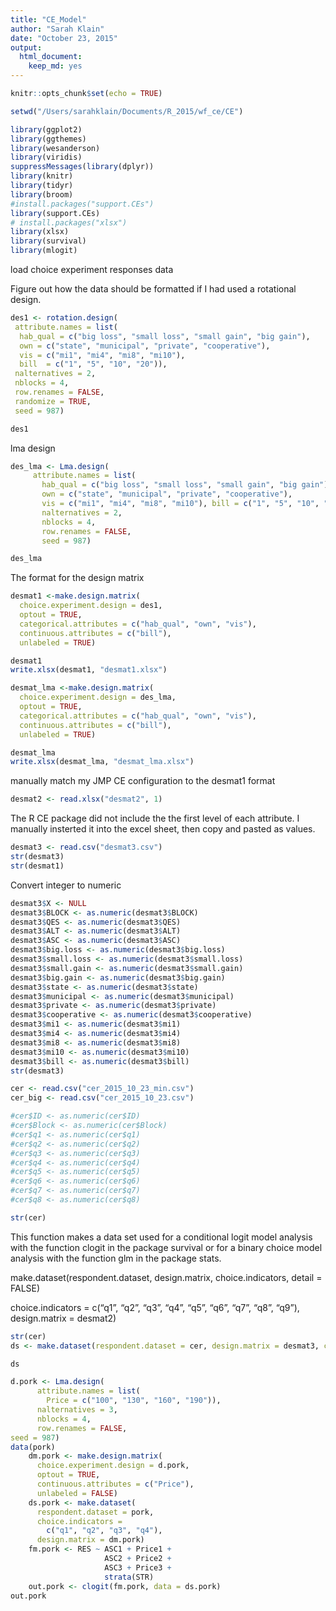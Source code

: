 ```yaml
---
title: "CE_Model"
author: "Sarah Klain"
date: "October 23, 2015"
output: 
  html_document: 
    keep_md: yes
---
```

```r
knitr::opts_chunk$set(echo = TRUE)
```


```r
setwd("/Users/sarahklain/Documents/R_2015/wf_ce/CE")

library(ggplot2)
library(ggthemes)
library(wesanderson)
library(viridis)
suppressMessages(library(dplyr))
library(knitr)
library(tidyr)
library(broom)
#install.packages("support.CEs")
library(support.CEs)
# install.packages("xlsx")
library(xlsx)
library(survival)
library(mlogit)
```

load choice experiment responses data


Figure out how the data should be formatted if I had used a rotational design.

```r
des1 <- rotation.design(
 attribute.names = list(
  hab_qual = c("big loss", "small loss", "small gain", "big gain"), 
  own = c("state", "municipal", "private", "cooperative"), 
  vis = c("mi1", "mi4", "mi8", "mi10"), 
  bill  = c("1", "5", "10", "20")), 
 nalternatives = 2,
 nblocks = 4,
 row.renames = FALSE, 
 randomize = TRUE,
 seed = 987)

des1
```

lma design
```r
des_lma <- Lma.design(
     attribute.names = list(
       hab_qual = c("big loss", "small loss", "small gain", "big gain"), 
       own = c("state", "municipal", "private", "cooperative"),
       vis = c("mi1", "mi4", "mi8", "mi10"), bill = c("1", "5", "10", "20")), 
       nalternatives = 2,
       nblocks = 4, 
       row.renames = FALSE,
       seed = 987)

des_lma
```

The format for the design matrix

```r
desmat1 <-make.design.matrix(
  choice.experiment.design = des1,
  optout = TRUE,
  categorical.attributes = c("hab_qual", "own", "vis"), 
  continuous.attributes = c("bill"),
  unlabeled = TRUE)

desmat1
write.xlsx(desmat1, "desmat1.xlsx")
```



```r
desmat_lma <-make.design.matrix(
  choice.experiment.design = des_lma,
  optout = TRUE,
  categorical.attributes = c("hab_qual", "own", "vis"), 
  continuous.attributes = c("bill"),
  unlabeled = TRUE)

desmat_lma
write.xlsx(desmat_lma, "desmat_lma.xlsx")
```

manually match my JMP CE configuration to the desmat1 format
```r
desmat2 <- read.xlsx("desmat2", 1)

```

The R CE package did not include the the first level of each attribute. I manually insterted it into the excel sheet, then copy and pasted as values. 

```r
desmat3 <- read.csv("desmat3.csv")
str(desmat3)
str(desmat1)
```

Convert integer to numeric

```r
desmat3$X <- NULL
desmat3$BLOCK <- as.numeric(desmat3$BLOCK)
desmat3$QES <- as.numeric(desmat3$QES)
desmat3$ALT <- as.numeric(desmat3$ALT)
desmat3$ASC <- as.numeric(desmat3$ASC)
desmat3$big.loss <- as.numeric(desmat3$big.loss)
desmat3$small.loss <- as.numeric(desmat3$small.loss)
desmat3$small.gain <- as.numeric(desmat3$small.gain)
desmat3$big.gain <- as.numeric(desmat3$big.gain)
desmat3$state <- as.numeric(desmat3$state)
desmat3$municipal <- as.numeric(desmat3$municipal)
desmat3$private <- as.numeric(desmat3$private)
desmat3$cooperative <- as.numeric(desmat3$cooperative)
desmat3$mi1 <- as.numeric(desmat3$mi1)
desmat3$mi4 <- as.numeric(desmat3$mi4)
desmat3$mi8 <- as.numeric(desmat3$mi8)
desmat3$mi10 <- as.numeric(desmat3$mi10)
desmat3$bill <- as.numeric(desmat3$bill)
str(desmat3)
```

```r
cer <- read.csv("cer_2015_10_23_min.csv")
cer_big <- read.csv("cer_2015_10_23.csv")

#cer$ID <- as.numeric(cer$ID)
#cer$Block <- as.numeric(cer$Block)
#cer$q1 <- as.numeric(cer$q1)
#cer$q2 <- as.numeric(cer$q2)
#cer$q3 <- as.numeric(cer$q3)
#cer$q4 <- as.numeric(cer$q4)
#cer$q5 <- as.numeric(cer$q5)
#cer$q6 <- as.numeric(cer$q6)
#cer$q7 <- as.numeric(cer$q7)
#cer$q8 <- as.numeric(cer$q8)

str(cer)
```

This function makes a data set used for a conditional logit model analysis with the function clogit in the package survival or for a binary choice model analysis with the function glm in the package stats.

make.dataset(respondent.dataset, design.matrix,
                 choice.indicators, detail = FALSE)

 choice.indicators = 
  c("q1", "q2", "q3", "q4", "q5", "q6", "q7", "q8", "q9"), 
 design.matrix = desmat2)
```r
str(cer)
ds <- make.dataset(respondent.dataset = cer, design.matrix = desmat3, choice.indicators = c("q1", "q2", "q3", "q4", "q5", "q6", "q7", "q8"))

ds
```

```r
d.pork <- Lma.design(
      attribute.names = list(
        Price = c("100", "130", "160", "190")),
      nalternatives = 3,
      nblocks = 4,
      row.renames = FALSE,
seed = 987)
data(pork)
    dm.pork <- make.design.matrix(
      choice.experiment.design = d.pork,
      optout = TRUE,
      continuous.attributes = c("Price"),
      unlabeled = FALSE)
    ds.pork <- make.dataset(
      respondent.dataset = pork,
      choice.indicators =
        c("q1", "q2", "q3", "q4"),
      design.matrix = dm.pork)
    fm.pork <- RES ~ ASC1 + Price1 +
                     ASC2 + Price2 +
                     ASC3 + Price3 +
                     strata(STR)
    out.pork <- clogit(fm.pork, data = ds.pork)
out.pork
```



